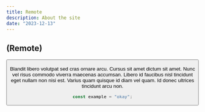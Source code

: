 ```yaml
---
title: Remote
description: About the site
date: "2023-12-13"
---
```


## (Remote)

<Button />

Blandit libero volutpat sed cras ornare arcu. Cursus sit amet dictum sit amet. Nunc vel risus commodo viverra maecenas accumsan. Libero id faucibus nisl tincidunt eget nullam non nisi est. Varius quam quisque id diam vel quam. Id donec ultrices tincidunt arcu non.

```js
const example = "okay";
```
